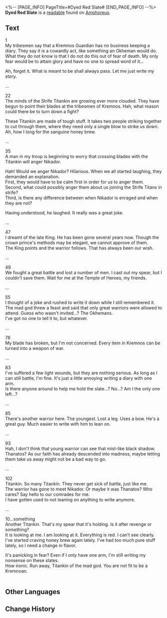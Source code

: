 <%-- [PAGE_INFO]
PageTitle=#Dyed Red Slate#
[END_PAGE_INFO] --%>
{{Readable Infobox
|id           = 470
|partIds      = 190781
|title        = 
|image        = Item Dyed Red Slate.png
|world        = Amphoreus
|parts        = 1
|author       = <!--to be added-->
|description  = A fragmented narrative discovered on the outskirts of Castrum Kremnos. It tells of how a heroic Kremnos Guardian met their end in battle.
|part1        = Dyed Red Slate
|source1      = {{cx|Source missing}}
|characters   = 
|factions     = 
}}
'''Dyed Red Slate''' is a [[readable]] found on [[Amphoreus]].
<!--
==Location==
{{Map Embed|<map name>|<marker id>}}
-->
==Text==
1<br />My tribesmen say that a Kremnos Guardian has no business keeping a diary. They say it is a cowardly act, like something an Okheman would do.<br />What they do not know is that I do not do this out of fear of death. My only fear would be to attain glory and have no one to spread word of it...

Ah, forget it. What is meant to be shall always pass. Let me just write my story.

...

22<br />The minds of the Strife Titankin are growing ever more clouded. They have begun to point their blades at the tribesmen of Kremnos. Hah, what reason could there be to turn down a fight?

These Titankin are made of tough stuff. It takes two people striking together to cut through them, where they need only a single blow to strike us down.<br />Ah, how I long for the sanguine honey brew.

...

35<br />A man in my troop is beginning to worry that crossing blades with the Titankin will anger Nikador.

Hah! Would we anger Nikador? Hilarious. When we all started laughing, they demanded an explanation.<br />First, they would have to be calm first in order for us to anger them.<br />Second, what could possibly anger them about us joining the Strife Titans in strife?<br />Third, is there any difference between when Nikador is enraged and when they are not?

Having understood, he laughed. It really was a great joke.

...

47<br />I dreamt of the late King. He has been gone several years now. Though the crown prince's methods may be elegant, we cannot approve of them.<br />The King points and the warrior follows. That has always been our wish.

...

49<br />We fought a great battle and lost a number of men. I cast out my spear, but I couldn't save them. Wait for me at the Temple of Heroes, my friends.

...

55<br />I thought of a joke and rushed to write it down while I still remembered it.<br />The mad god threw a feast and said that only great warriors were allowed to attend. Guess who wasn't invited...? The Okhemans.<br />I've got no one to tell it to, but whatever.

...

78<br />My blade has broken, but I'm not concerned. Every item in Kremnos can be turned into a weapon of war.

...

83<br />I've suffered a few light wounds, but they are nothing serious. As long as I can still battle, I'm fine. It's just a little annoying writing a diary with one arm.<br />Is there anyone around to help me hold the slate...? No...? Am I the only one left...?

...

85<br />There's another warrior here. The youngest. Lost a leg. Uses a bow. He's a great guy. Much easier to write with him to lean on.

...

93<br />Hah, I don't think that young warrior can see that mist-like black shadow.<br />Thanatos? As our faith has already descended into madness, maybe letting them take us away might not be a bad way to go.

...

102<br />Titankin. So many Titankin. They never get sick of battle, just like me.<br />The warrior has gone to meet Nikador. Or maybe it was Thanatos? Who cares? Say hello to our comrades for me.<br />I have gotten used to not leaning on anything to write anymore.

...

10...something<br />Another Titankin. That's my spear that it's holding. Is it after revenge or something?<br />It is looking at me. I am looking at it. Everything is red. I can't see clearly.<br />I've started craving honey brew again lately. I've had too much pure stuff lately, so I need a change in flavor.

It's panicking in fear? Even if I only have one arm, I'm still writing my nonsense on these slates.<br />How ironic. Run away, Titankin of the mad god. You are not fit to be a Kremnoan.<br />'''{{Size|36|Strife}}'''<br />'''{{Size|36|Honor}}'''

<!--
==Trivia==
* 
-->
==Other Languages==
{{Other Languages
|en   = Dyed Red Slate
|zhs  = 染红的石板
|zht  = 染紅的石板
|ja   = 赤く染まった石板
|ko   = 붉게 물든 석판
|es   = Losa teñida de rojo
|fr   = Tablette rouge
|ru   = Окроплённые кровью скрижали
|th   = แผ่นหินที่ย้อมสีแดง
|vi   = Phiến Đá Nhuốm Đỏ
|de   = Rot gefärbte Tafel
|id   = Prasasti Berwarna Merah
|pt   = Placa Vermelha Tingida
}}

==Change History==
{{Change History|3.0}}